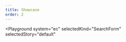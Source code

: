 ```yaml
---
title: Showcase
order: 2
---
```




<Playground
  system="ec"
  selectedKind="SearchForm"
  selectedStory="default"
>
  <SearchForm
    textInputId={demoContent.textInputId}
    buttonLabel={demoContent.buttonLabel}
  />
</Playground>
